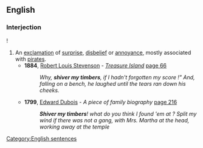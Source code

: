 ==English==
{{wikipedia}}
===Interjection===
{{en-interj|pos=[[shiver]] [[my]] [[timbers]]}}!

# An [[exclamation]] of [[surprise]], [[disbelief]] or [[annoyance]], mostly associated with [[pirate]]s.
#* '''1884''', [[w:Robert Louis Stevenson|Robert Louis Stevenson]] - ''[[w:Treasure Island|Treasure Island]]'' [http://books.google.co.uk/books?id=bAYGAAAAQAAJ&q=%22shiver+my+timbers%22+date:1800-1900&dq=%22shiver+my+timbers%22+date:1800-1900&lr=&as_brr=0&pgis=1 page 66]
#*: ''Why, '''shiver my timbers''', if I hadn't forgotten my score !" And, falling on a bench, he laughed until the tears ran down his cheeks. ''
#* '''1799''', [[w:Edward Dubois|Edward Dubois]] - '' A piece of family biography '' [http://books.google.co.uk/books?id=v60BAAAAQAAJ&q=%22shiver+my+timbers%22+date:1600-1800&dq=%22shiver+my+timbers%22+date:1600-1800&lr=&as_brr=0&pgis=1 page 216]
#*: '''''Shiver my timbers'''! what do you think I found 'em at ? Split my wind if there was not a gang, with Mrs. Martha at the head, working away at the temple ''

[[Category:English sentences]]